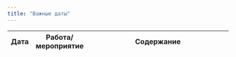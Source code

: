 ```yaml
---
title: "Важные даты"
---
```

 
Дата | Работа/мероприятие  | Содержание
-------- | -------- | --------------------------------------------------------
